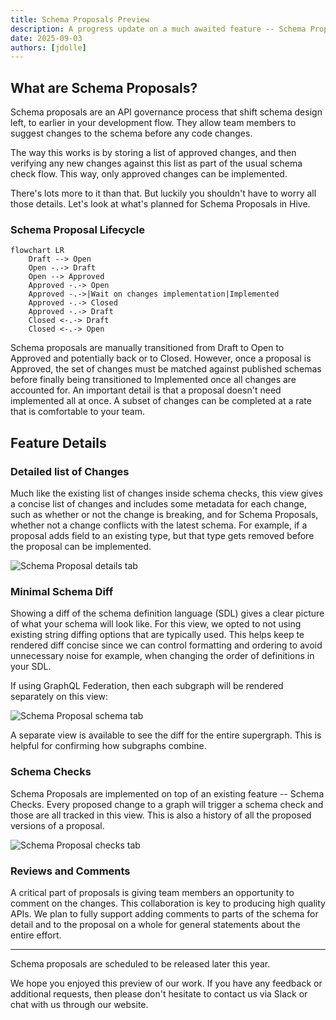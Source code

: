 ```yaml
---
title: Schema Proposals Preview
description: A progress update on a much awaited feature -- Schema Proposals!
date: 2025-09-03
authors: [jdolle]
---
```


## What are Schema Proposals?

Schema proposals are an API governance process that shift schema design left, to earlier in your
development flow. They allow team members to suggest changes to the schema before any code changes.

The way this works is by storing a list of approved changes, and then verifying any new changes
against this list as part of the usual schema check flow. This way, only approved changes can be
implemented.

There's lots more to it than that. But luckily you shouldn't have to worry all those details. Let's
look at what's planned for Schema Proposals in Hive.

### Schema Proposal Lifecycle

```mermaid
flowchart LR
    Draft --> Open
    Open -.-> Draft
    Open --> Approved
    Approved -.-> Open
    Approved -.->|Wait on changes implementation|Implemented
    Approved -.-> Closed
    Approved -.-> Draft
    Closed <-.-> Draft
    Closed <-.-> Open
```

Schema proposals are manually transitioned from Draft to Open to Approved and potentially back or to
Closed. However, once a proposal is Approved, the set of changes must be matched against published
schemas before finally being transitioned to Implemented once all changes are accounted for. An
important detail is that a proposal doesn't need implemented all at once. A subset of changes can be
completed at a rate that is comfortable to your team.

## Feature Details

### Detailed list of Changes

Much like the existing list of changes inside schema checks, this view gives a concise list of
changes and includes some metadata for each change, such as whether or not the change is breaking,
and for Schema Proposals, whether not a change conflicts with the latest schema. For example, if a
proposal adds field to an existing type, but that type gets removed before the proposal can be
implemented.

![Schema Proposal details tab](/changelog/2025-09-03-schema-proposals/details.png)

### Minimal Schema Diff

Showing a diff of the schema definition language (SDL) gives a clear picture of what your schema
will look like. For this view, we opted to not using existing string diffing options that are
typically used. This helps keep te rendered diff concise since we can control formatting and
ordering to avoid unnecessary noise for example, when changing the order of definitions in your SDL.

If using GraphQL Federation, then each subgraph will be rendered separately on this view:

![Schema Proposal schema tab](/changelog/2025-09-03-schema-proposals/schema-diff.png)

A separate view is available to see the diff for the entire supergraph. This is helpful for
confirming how subgraphs combine.

### Schema Checks

Schema Proposals are implemented on top of an existing feature -- Schema Checks. Every proposed
change to a graph will trigger a schema check and those are all tracked in this view. This is also a
history of all the proposed versions of a proposal.

![Schema Proposal checks tab](/changelog/2025-09-03-schema-proposals/checks.png)

### Reviews and Comments

A critical part of proposals is giving team members an opportunity to comment on the changes. This
collaboration is key to producing high quality APIs. We plan to fully support adding comments to
parts of the schema for detail and to the proposal on a whole for general statements about the
entire effort.

---

Schema proposals are scheduled to be released later this year.

We hope you enjoyed this preview of our work. If you have any feedback or additional requests, then
please don't hesitate to contact us via Slack or chat with us through our website.
